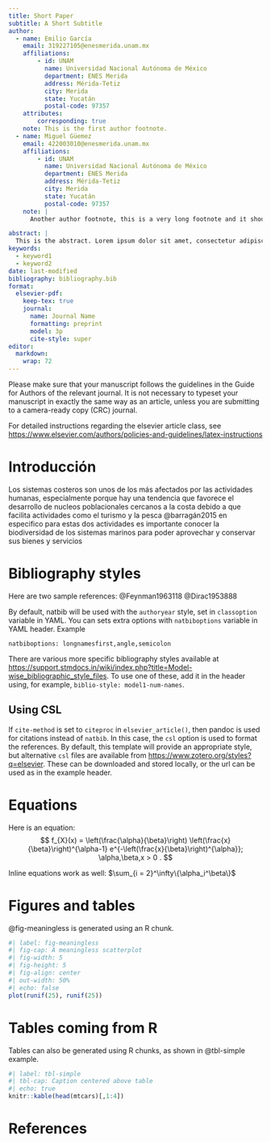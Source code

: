 ```yaml
---
title: Short Paper
subtitle: A Short Subtitle
author:
  - name: Emilio García
    email: 319227105@enesmerida.unam.mx
    affiliations: 
        - id: UNAM
          name: Universidad Nacional Autónoma de México
          department: ENES Merida
          address: Mérida-Tetiz
          city: Merida
          state: Yucatán
          postal-code: 97357
    attributes:
        corresponding: true
    note: This is the first author footnote.
  - name: Miguel Güemez
    email: 422003010@enesmerida.unam.mx
    affiliations:
        - id: UNAM
          name: Universidad Nacional Autónoma de México
          department: ENES Merida
          address: Mérida-Tetiz
          city: Merida
          state: Yucatán
          postal-code: 97357
    note: |
      Another author footnote, this is a very long footnote and it should be a really long footnote. But this footnote is not yet sufficiently long enough to make two lines of footnote text.

abstract: |
  This is the abstract. Lorem ipsum dolor sit amet, consectetur adipiscing elit. Vestibulum augue turpis, dictum non malesuada a, volutpat eget velit. Nam placerat turpis purus, eu tristique ex tincidunt et. Mauris sed augue eget turpis ultrices tincidunt. Sed et mi in leo porta egestas. Aliquam non laoreet velit. Nunc quis ex vitae eros aliquet auctor nec ac libero. Duis laoreet sapien eu mi luctus, in bibendum leo molestie. Sed hendrerit diam diam, ac dapibus nisl volutpat vitae. Aliquam bibendum varius libero, eu efficitur justo rutrum at. Sed at tempus elit.
keywords: 
  - keyword1
  - keyword2
date: last-modified
bibliography: bibliography.bib
format:
  elsevier-pdf:
    keep-tex: true
    journal:
      name: Journal Name
      formatting: preprint
      model: 3p
      cite-style: super
editor: 
  markdown: 
    wrap: 72
---
```


Please make sure that your manuscript follows the guidelines in the
Guide for Authors of the relevant journal. It is not necessary to
typeset your manuscript in exactly the same way as an article, unless
you are submitting to a camera-ready copy (CRC) journal.

For detailed instructions regarding the elsevier article class, see
<https://www.elsevier.com/authors/policies-and-guidelines/latex-instructions>

# Introducción

Los sistemas costeros son unos de los más afectados por las actividades
humanas, especialmente porque hay una tendencia que favorece el
desarrollo de nucleos poblacionales cercanos a la costa debido a que
facilita actividades como el turismo y la pesca @barragán2015 en
especifico para estas dos actividades es importante conocer la
biodiversidad de los sistemas marinos para poder aprovechar y conservar
sus bienes y servicios

# Bibliography styles

Here are two sample references: @Feynman1963118 @Dirac1953888

By default, natbib will be used with the `authoryear` style, set in
`classoption` variable in YAML. You can sets extra options with
`natbiboptions` variable in YAML header. Example

```         
natbiboptions: longnamesfirst,angle,semicolon
```

There are various more specific bibliography styles available at
<https://support.stmdocs.in/wiki/index.php?title=Model-wise_bibliographic_style_files>.
To use one of these, add it in the header using, for example,
`biblio-style: model1-num-names`.

## Using CSL

If `cite-method` is set to `citeproc` in `elsevier_article()`, then
pandoc is used for citations instead of `natbib`. In this case, the
`csl` option is used to format the references. By default, this template
will provide an appropriate style, but alternative `csl` files are
available from <https://www.zotero.org/styles?q=elsevier>. These can be
downloaded and stored locally, or the url can be used as in the example
header.

# Equations

Here is an equation: $$ 
  f_{X}(x) = \left(\frac{\alpha}{\beta}\right)
  \left(\frac{x}{\beta}\right)^{\alpha-1}
  e^{-\left(\frac{x}{\beta}\right)^{\alpha}}; 
  \alpha,\beta,x > 0 .
$$

Inline equations work as well: $\sum_{i = 2}^\infty\{\alpha_i^\beta\}$

# Figures and tables

@fig-meaningless is generated using an R chunk.

```r
#| label: fig-meaningless
#| fig-cap: A meaningless scatterplot
#| fig-width: 5
#| fig-height: 5
#| fig-align: center
#| out-width: 50%
#| echo: false
plot(runif(25), runif(25))
```

# Tables coming from R

Tables can also be generated using R chunks, as shown in @tbl-simple
example.

```r
#| label: tbl-simple
#| tbl-cap: Caption centered above table
#| echo: true
knitr::kable(head(mtcars)[,1:4])
```

# References {.unnumbered}
